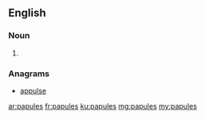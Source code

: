==English==

===Noun===
{{head|en|plural}}

# {{plural of|papule|lang=en|nocat=1}}

===Anagrams===
* [[appulse#English|appulse]]

[[ar:papules]]
[[fr:papules]]
[[ku:papules]]
[[mg:papules]]
[[my:papules]]